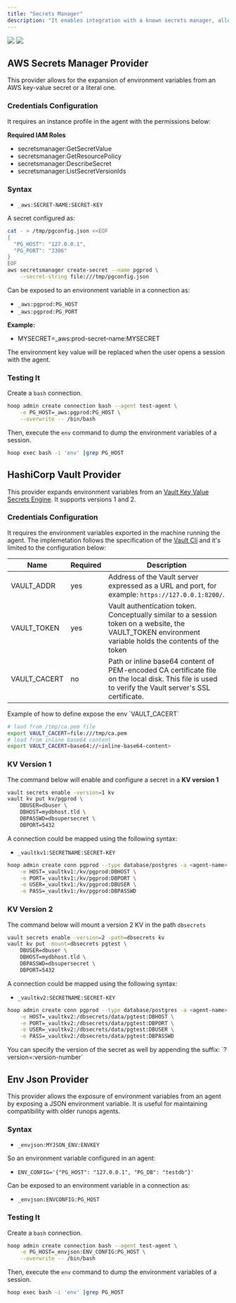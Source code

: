 ```yaml
---
title: "Secrets Manager"
description: "It enables integration with a known secrets manager, allowing the connection environment variable to be dynamically expanded for each connection."
---
```


<Frame>
  <img
    className="block dark:hidden"
    src="/images/learn/secrets_light.png"
  />
  <img
    className="hidden dark:block"
    src="/images/learn/secrets_dark.png"
  />
</Frame>

## AWS Secrets Manager Provider

This provider allows for the expansion of environment variables from an AWS key-value secret or a literal one.

### Credentials Configuration

It requires an instance profile in the agent with the permissions below:

**Required IAM Roles**

- secretsmanager:GetSecretValue
- secretsmanager:GetResourcePolicy
- secretsmanager:DescribeSecret
- secretsmanager:ListSecretVersionIds

### Syntax

- `_aws:SECRET-NAME:SECRET-KEY`

A secret configured as:

```bash
cat - > /tmp/pgconfig.json <<EOF
{
  "PG_HOST": "127.0.0.1",
  "PG_PORT": "3306"
}
EOF
aws secretsmanager create-secret --name pgprod \
    --secret-string file:///tmp/pgconfig.json
```

Can be exposed to an environment variable in a connection as:

- `_aws:pgprod:PG_HOST`
- `_aws:pgprod:PG_PORT`

**Example:**

- MYSECRET=_aws:prod-secret-name:MYSECRET

The environment key value will be replaced when the user opens a session with the agent.

### Testing It

Create a `bash` connection.

```bash
hoop admin create connection bash --agent test-agent \
    -e PG_HOST=_aws:pgprod:PG_HOST \
    --overwrite -- /bin/bash
```

Then, execute the `env` command to dump the environment variables of a session.

```bash
hoop exec bash -i 'env' |grep PG_HOST
```

## HashiCorp Vault Provider

This provider expands environment variables from an [Vault Key Value Secrets Engine](https://developer.hashicorp.com/vault/docs/secrets/kv). It supports versions 1 and 2.

### Credentials Configuration

It requires the environment variables exported in the machine running the agent. The implemetation follows the specification of the [Vault Cli](https://developer.hashicorp.com/vault/docs/commands#environment-variables) and it's limited to the configuration below:

| Name        | Required | Description |
| ----------- | -------- | ----------- |
| VAULT_ADDR  | yes | Address of the Vault server expressed as a URL and port, for example: `https://127.0.0.1:8200/`. |
| VAULT_TOKEN | yes | Vault authentication token. Conceptually similar to a session token on a website, the VAULT_TOKEN environment variable holds the contents of the token |
| VAULT_CACERT  | no | Path or inline base64 content of PEM-encoded CA certificate file on the local disk. This file is used to verify the Vault server's SSL certificate. |

<Info>
Example of how to define expose the env `VAULT_CACERT`

```sh
# laod from /tmp/ca.pem file
export VAULT_CACERT=file:///tmp/ca.pem
# load from inline base64 content
export VAULT_CACERT=base64://<inline-base64-content>
```
</Info>

### KV Version 1

The command below will enable and configure a secret in a **KV version 1**

```sh
vault secrets enable -version=1 kv
vault kv put kv/pgprod \
    DBUSER=dbuser \
    DBHOST=mydbhost.tld \
    DBPASSWD=dbsupersecret \
    DBPORT=5432
```

A connection could be mapped using the following syntax:

- `_vaultkv1:SECRETNAME:SECRET-KEY `

```sh
hoop admin create conn pgprod --type database/postgres -a <agent-name> \
    -e HOST=_vaultkv1:/kv/pgprod:DBHOST \
    -e PORT=_vaultkv1:/kv/pgprod:DBPORT \
    -e USER=_vaultkv1:/kv/pgprod:DBUSER \
    -e PASS=_vaultkv1:/kv/pgprod:DBPASSWD
```

### KV Version 2

The command below will mount a version 2 KV in the path `dbsecrets`

```sh
vault secrets enable -version=2 -path=dbsecrets kv
vault kv put -mount=dbsecrets pgtest \
    DBUSER=dbuser \
    DBHOST=mydbhost.tld \
    DBPASSWD=dbsupersecret \
    DBPORT=5432
```

A connection could be mapped using the following syntax:

- `_vaultkv2:SECRETNAME:SECRET-KEY `

```sh
hoop admin create conn pgprod --type database/postgres -a <agent-name> \
    -e HOST=_vaultkv2:/dbsecrets/data/pgtest:DBHOST \
    -e PORT=_vaultkv2:/dbsecrets/data/pgtest:DBPORT \
    -e USER=_vaultkv2:/dbsecrets/data/pgtest:DBUSER \
    -e PASS=_vaultkv2:/dbsecrets/data/pgtest:DBPASSWD
```

<Tip>
You can specify the version of the secret as well by appending the suffix: `?version=:version-number`
</Tip>

## Env Json Provider

This provider allows the exposure of environment variables from an agent by exposing a JSON environment variable. It is useful for maintaining compatibility with older runops agents.

### Syntax

- `_envjson:MYJSON_ENV:ENVKEY`

So an environment variable configured in an agent:

- `ENV_CONFIG='{"PG_HOST": "127.0.0.1", "PG_DB": "testdb"}'`

Can be exposed to an environment variable in a connection as:

- `_envjson:ENVCONFIG:PG_HOST`

### Testing It

Create a `bash` connection.

```bash
hoop admin create connection bash --agent test-agent \
    -e PG_HOST=_envjson:ENV_CONFIG:PG_HOST \
    --overwrite -- /bin/bash
```

Then, execute the `env` command to dump the environment variables of a session.

```bash
hoop exec bash -i 'env' |grep PG_HOST
```
